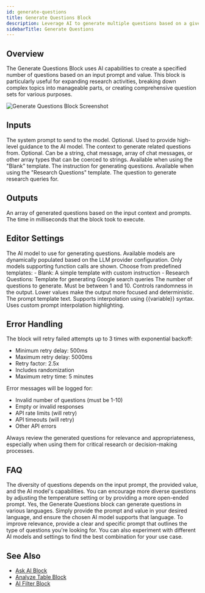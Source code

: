 ```yaml
---
id: generate-questions
title: Generate Questions Block
description: Leverage AI to generate multiple questions based on a given prompt and value
sidebarTitle: Generate Questions
---
```


## Overview

The Generate Questions Block uses AI capabilities to create a specified number of questions based on an input prompt and value. This block is particularly useful for expanding research activities, breaking down complex topics into manageable parts, or creating comprehensive question sets for various purposes.

<Frame>
  <img src="/images/generate-questions-block.png" alt="Generate Questions Block Screenshot" />
</Frame>

## Inputs

<ParamField path="systemPrompt" type="string">
  The system prompt to send to the model. Optional. Used to provide high-level guidance to the AI model.
</ParamField>

<ParamField path="context" type="string | chat-message | chat-message[] | array">
  The context to generate related questions from. Optional. Can be a string, chat message, array of chat messages, or other array types that can be coerced to strings.
</ParamField>

<ParamField path="instruction" type="string">
  Available when using the "Blank" template. The instruction for generating questions.
</ParamField>

<ParamField path="question" type="string">
  Available when using the "Research Questions" template. The question to generate research queries for.
</ParamField>

## Outputs

<ResponseField name="questions" type="string[]">
  An array of generated questions based on the input context and prompts.
</ResponseField>

<ResponseField name="duration" type="number">
  The time in milliseconds that the block took to execute.
</ResponseField>

## Editor Settings

<ParamField path="AI Model" type="string" default="default">
  The AI model to use for generating questions. Available models are dynamically populated based on the LLM provider configuration. Only models supporting function calls are shown.
</ParamField>

<ParamField path="From Template" type="string" default="Research Questions">
  Choose from predefined templates:
  - Blank: A simple template with custom instruction
  - Research Questions: Template for generating Google search queries
</ParamField>

<ParamField path="Number of Questions" type="number" default={3} min={1} max={10}>
  The number of questions to generate. Must be between 1 and 10.
</ParamField>

<ParamField path="Temperature" type="number" default={0.5} min={0} max={1} step={0.1}>
  Controls randomness in the output. Lower values make the output more focused and deterministic.
</ParamField>

<ParamField path="Prompt Text" type="code">
  The prompt template text. Supports interpolation using {{variable}} syntax. Uses custom prompt interpolation highlighting.
</ParamField>

## Error Handling

The block will retry failed attempts up to 3 times with exponential backoff:
- Minimum retry delay: 500ms
- Maximum retry delay: 5000ms
- Retry factor: 2.5x
- Includes randomization
- Maximum retry time: 5 minutes

Error messages will be logged for:
- Invalid number of questions (must be 1-10)
- Empty or invalid responses
- API rate limits (will retry)
- API timeouts (will retry)
- Other API errors

<Warning>
  Always review the generated questions for relevance and appropriateness, especially when using them for critical research or decision-making processes.
</Warning>

## FAQ

<AccordionGroup>
  <Accordion title="How diverse are the generated questions?">
    The diversity of questions depends on the input prompt, the provided value, and the AI model's capabilities. You can encourage more diverse questions by adjusting the temperature setting or by providing a more open-ended prompt.
  </Accordion>

  <Accordion title="Can I generate questions in languages other than English?">
    Yes, the Generate Questions block can generate questions in various languages. Simply provide the prompt and value in your desired language, and ensure the chosen AI model supports that language.
  </Accordion>

  <Accordion title="How can I ensure the generated questions are relevant to my specific needs?">
    To improve relevance, provide a clear and specific prompt that outlines the type of questions you're looking for. You can also experiment with different AI models and settings to find the best combination for your use case.
  </Accordion>
</AccordionGroup>

## See Also

- [Ask AI Block](/block-reference/ai/ask-ai)
- [Analyze Table Block](/block-reference/ai/analyze-table)
- [AI Filter Block](/block-reference/ai/ai-filter)
